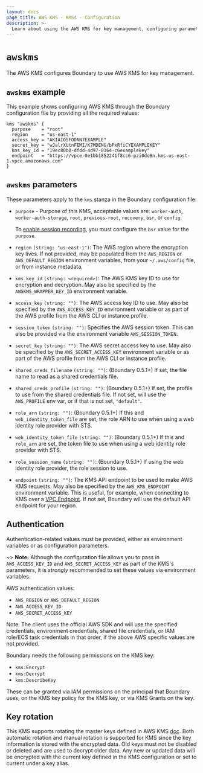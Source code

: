 ```yaml
---
layout: docs
page_title: AWS KMS - KMSs - Configuration
description: >-
  Learn about using the AWS KMS for key management, configuring parameters and authentication, and best practices for key rotation. View an example configuration.
---
```


# `awskms`

The AWS KMS configures Boundary to use AWS KMS for key management.

## `awskms` example

This example shows configuring AWS KMS through the Boundary configuration file
by providing all the required values:

```hcl
kms "awskms" {
  purpose    = "root"
  region     = "us-east-1"
  access_key = "AKIAIOSFODNN7EXAMPLE"
  secret_key = "wJalrXUtnFEMI/K7MDENG/bPxRfiCYEXAMPLEKEY"
  kms_key_id = "19ec80b0-dfdd-4d97-8164-c6examplekey"
  endpoint   = "https://vpce-0e1bb1852241f8cc6-pzi0do8n.kms.us-east-1.vpce.amazonaws.com"
}
```

## `awskms` parameters

These parameters apply to the `kms` stanza in the Boundary configuration file:

- `purpose` - Purpose of this KMS, acceptable values are: `worker-auth`, `worker-auth-storage`,
   `root`, `previous-root`, `recovery`, `bsr`, or `config`.

   To [enable session recording](/boundary/docs/configuration/session-recording/enable-session-recording), you must configure the `bsr` value for the `purpose`.

- `region` `(string: "us-east-1")`: The AWS region where the encryption key
  lives. If not provided, may be populated from the `AWS_REGION` or
  `AWS_DEFAULT_REGION` environment variables, from your `~/.aws/config` file,
  or from instance metadata.

- `kms_key_id` `(string: <required>)`: The AWS KMS key ID to use for encryption
  and decryption. May also be specified by the `AWSKMS_WRAPPER_KEY_ID`
  environment variable.

- `access_key` `(string: "")`: The AWS access key ID to use. May also be
  specified by the `AWS_ACCESS_KEY_ID` environment variable or as part of the
  AWS profile from the AWS CLI or instance profile.

- `session_token` `(string: "")`: Specifies the AWS session token. This can
  also be provided via the environment variable `AWS_SESSION_TOKEN`.

- `secret_key` `(string: "")`: The AWS secret access key to use. May
  also be specified by the `AWS_SECRET_ACCESS_KEY` environment variable or as
  part of the AWS profile from the AWS CLI or instance profile.

- `shared_creds_filename` `(string: "")`: (Boundary 0.5.1+) If set, the file
  name to read as a shared credentials file.

- `shared_creds_profile` `(string: "")`: (Boundary 0.5.1+) If set, the
  profile to use from the shared credentials file. If not set, will use the
  `AWS_PROFILE` env var, or if that is not set, `"default"`.

- `role_arn` `(string: "")`: (Boundary 0.5.1+) If this and
  `web_identity_token_file` are set, the role ARN to use when using a web
  identity role provider with STS.

- `web_identity_token_file` `(string: "")`: (Boundary 0.5.1+) If this and
  `role_arn` are set, the token file to use when using a web identity role
  provider with STS.

- `role_session_name` `(string: "")`: (Boundary 0.5.1+) If using the web
  identity role provider, the role session to use.

- `endpoint` `(string: "")`: The KMS API endpoint to be used to make AWS KMS
  requests. May also be specified by the `AWS_KMS_ENDPOINT` environment
  variable. This is useful, for example, when connecting to KMS over a [VPC
  Endpoint](https://docs.aws.amazon.com/kms/latest/developerguide/kms-vpc-endpoint.html).
  If not set, Boundary will use the default API endpoint for your region.

## Authentication

Authentication-related values must be provided, either as environment
variables or as configuration parameters.

~> **Note:** Although the configuration file allows you to pass in
`AWS_ACCESS_KEY_ID` and `AWS_SECRET_ACCESS_KEY` as part of the KMS's parameters, it
is _strongly_ recommended to set these values via environment variables.

AWS authentication values:

- `AWS_REGION` or `AWS_DEFAULT_REGION`
- `AWS_ACCESS_KEY_ID`
- `AWS_SECRET_ACCESS_KEY`

Note: The client uses the official AWS SDK and will use the specified
credentials, environment credentials, shared file credentials, or IAM role/ECS
task credentials in that order, if the above AWS specific values are not
provided.

Boundary needs the following permissions on the KMS key:

- `kms:Encrypt`
- `kms:Decrypt`
- `kms:DescribeKey`

These can be granted via IAM permissions on the principal that Boundary uses, on
the KMS key policy for the KMS key, or via KMS Grants on the key.

## Key rotation

This KMS supports rotating the master keys defined in AWS KMS
[doc](https://docs.aws.amazon.com/kms/latest/developerguide/rotate-keys.html). Both automatic
rotation and manual rotation is supported for KMS since the key information is stored with the
encrypted data. Old keys must not be disabled or deleted and are used to decrypt older data.
Any new or updated data will be encrypted with the current key defined in the KMS configuration
or set to current under a key alias.
